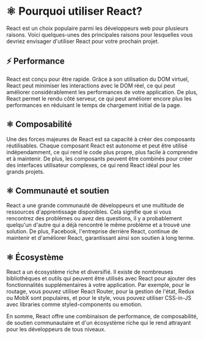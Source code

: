 # ⚛️ Pourquoi utiliser React?

React est un choix populaire parmi les développeurs web pour plusieurs raisons. Voici quelques-unes des principales raisons pour lesquelles vous devriez envisager d'utiliser React pour votre prochain projet.

## ⚡ Performance

React est conçu pour être rapide. Grâce à son utilisation du DOM virtuel, React peut minimiser les interactions avec le DOM réel, ce qui peut améliorer considérablement les performances de votre application. De plus, React permet le rendu côté serveur, ce qui peut améliorer encore plus les performances en réduisant le temps de chargement initial de la page.

## ⚛️ Composabilité

Une des forces majeures de React est sa capacité à créer des composants réutilisables. Chaque composant React est autonome et peut être utilisé indépendamment, ce qui rend le code plus propre, plus facile à comprendre et à maintenir. De plus, les composants peuvent être combinés pour créer des interfaces utilisateur complexes, ce qui rend React idéal pour les grands projets.

## ⚛️ Communauté et soutien

React a une grande communauté de développeurs et une multitude de ressources d'apprentissage disponibles. Cela signifie que si vous rencontrez des problèmes ou avez des questions, il y a probablement quelqu'un d'autre qui a déjà rencontré le même problème et a trouvé une solution. De plus, Facebook, l'entreprise derrière React, continue de maintenir et d'améliorer React, garantissant ainsi son soutien à long terme.

## ⚛️ Écosystème

React a un écosystème riche et diversifié. Il existe de nombreuses bibliothèques et outils qui peuvent être utilisés avec React pour ajouter des fonctionnalités supplémentaires à votre application. Par exemple, pour le routage, vous pouvez utiliser React Router, pour la gestion de l'état, Redux ou MobX sont populaires, et pour le style, vous pouvez utiliser CSS-in-JS avec libraries comme styled-components ou emotion.

En somme, React offre une combinaison de performance, de composabilité, de soutien communautaire et d'un écosystème riche qui le rend attrayant pour les développeurs de tous niveaux.